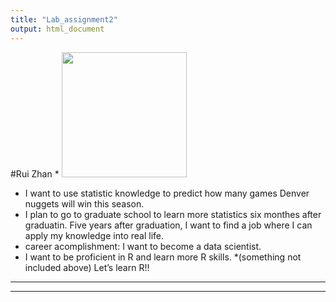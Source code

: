 ```yaml
---
title: "Lab_assignment2"
output: html_document
---
```


#Rui Zhan
* ![](/users/zhanyichen/Desktop/STAT2600/module0/lab2/rz3.jpg){width=200px}

* I want to use statistic knowledge to predict how many games Denver nuggets will win this season.
* I plan to go to graduate school to learn more statistics six monthes after graduatin. Five years after graduation, I want to find a job where I can apply my knowledge into real life.
* career acomplishment: I want to become a data scientist.
* I want to be proficient in R and learn more R skills.
*(something not included above)  Let's learn R!!

___

***



